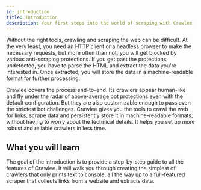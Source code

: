 ```yaml
---
id: introduction
title: Introduction
description: Your first steps into the world of scraping with Crawlee
---
```



Without the right tools, crawling and scraping the web can be difficult. At the very least, you need an HTTP client or a headless browser to make the necessary requests, but more often than not, you will get blocked by various anti-scraping protections. If you get past the protections undetected, you have to parse the HTML and extract the data you're interested in. Once extracted, you will store the data in a machine-readable format for further processing.

Crawlee covers the process end-to-end. Its crawlers appear human-like and fly under the radar of above-average bot protections even with the default configuration. But they are also customizable enough to pass even the strictest bot challenges. Crawlee gives you the tools to crawl the web for links, scrape data and persistently store it in machine-readable formats, without having to worry about the technical details. It helps you set up more robust and reliable crawlers in less time.

## What you will learn

The goal of the introduction is to provide a step-by-step guide to all the features of Crawlee. It will walk you through creating the simplest of crawlers that only prints text to console, all the way up to a full-featured scraper that collects links from a website and extracts data.
